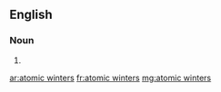 ==English==

===Noun===
{{head|en|noun plural form|head=[[atomic]] [[winter]]s}}

# {{plural of|atomic winter|lang=en}}

[[ar:atomic winters]]
[[fr:atomic winters]]
[[mg:atomic winters]]